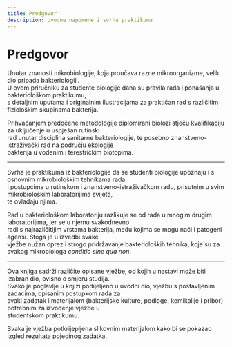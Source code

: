 ```yaml
---
title: Predgovor
description: Uvodne napomene i svrha praktikuma
---
```


# Predgovor

Unutar znanosti mikrobiologije, koja proučava razne mikroorganizme, velik dio pripada bakteriologiji.  
U ovom priručniku za studente biologije dana su pravila rada i ponašanja u bakteriološkom praktikumu,  
s detaljnim uputama i originalnim ilustracijama za praktičan rad s različitim fiziološkim skupinama bakterija.

Prihvaćanjem predočene metodologije diplomirani biolozi stječu kvalifikaciju za uključenje u uspješan rutinski  
rad unutar disciplina sanitarne bakteriologije, te posebno znanstveno-istraživački rad na području ekologije  
bakterija u vodenim i terestričkim biotopima.

---

Svrha je praktikuma iz bakteriologije da se studenti biologije upoznaju i s osnovnim mikrobiološkim tehnikama rada  
i postupcima u rutinskom i znanstveno-istraživačkom radu, prisutnim u svim mikrobiološkim laboratorijima svijeta,  
te ovladaju njima.

Rad u bakteriološkom laboratoriju razlikuje se od rada u mnogim drugim laboratorijima, jer se u njemu svakodnevno  
radi s najrazličitijim vrstama bakterija, među kojima se mogu naći i patogeni agensi. Stoga je u izvedbi svake  
vježbe nužan oprez i strogo pridržavanje bakterioloških tehnika, koje su za svakog mikrobiologa *conditio sine qua non*.

---

Ova knjiga sadrži različite opisane vježbe, od kojih u nastavi može biti izabran dio, ovisno o smjeru studija.  
Svako je poglavlje u knjizi podijeljeno u uvodni dio, vježbu s postavljenim zadacima, opisanim postupkom rada za  
svaki zadatak i materijalom (bakterijske kulture, podloge, kemikalije i pribor) potrebnim za izvođenje vježbe u  
studentskom praktikumu.

Svaka je vježba potkrijepljena slikovnim materijalom kako bi se pokazao izgled rezultata pojedinog zadatka.
